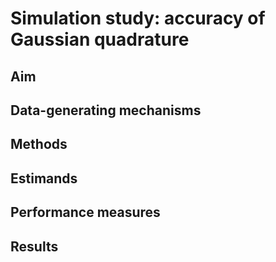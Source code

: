 # Simulation study: accuracy of Gaussian quadrature {#simst1}
\chaptermark{Accuracy of Gaussian quadrature}

## Aim {#simst1-aim}

## Data-generating mechanisms {#simst1-dgms}

## Methods {#simst1-methods}

## Estimands {#simst1-est}

## Performance measures {#simst1-pm}

## Results {#simst1-res}
